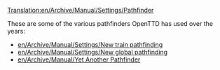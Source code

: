[[Translation:en/Archive/Manual/Settings/Pathfinder]]

These are some of the various pathfinders OpenTTD has used over the years:
* [[en/Archive/Manual/Settings/New train pathfinding]]
* [[en/Archive/Manual/Settings/New global pathfinding]]
* [[en/Archive/Manual/Yet Another Pathfinder]]

{{en/Manual/Base Set/Industries/Stub}}
